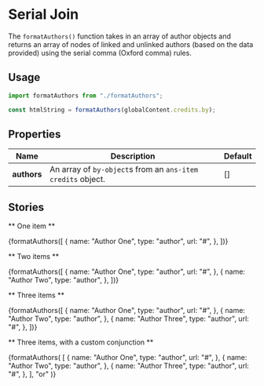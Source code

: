 

<Meta title="Utilities/Format Authors" component={formatAuthors} />

# Serial Join

The `formatAuthors()` function takes in an array of author objects and returns an array of nodes of linked and unlinked authors (based on the data provided) using the serial comma (Oxford comma) rules.

## Usage

```jsx
import formatAuthors from "./formatAuthors";

const htmlString = formatAuthors(globalContent.credits.by);
```

## Properties

| Name        | Description                                                   | Default |
| ----------- | ------------------------------------------------------------- | ------- |
| **authors** | An array of `by-object`s from an `ans-item` `credits` object. | []      |

## Stories

** One item **

<Canvas>
	<Story name="One item">
		{formatAuthors([
			{
				name: "Author One",
				type: "author",
				url: "#",
			},
		])}
	</Story>
</Canvas>

** Two items **

<Canvas>
	<Story name="Two items">
		{formatAuthors([
			{
				name: "Author One",
				type: "author",
				url: "#",
			},
			{
				name: "Author Two",
				type: "author",
			},
		])}
	</Story>
</Canvas>

** Three items **

<Canvas>
	<Story name="Three items">
		{formatAuthors([
			{
				name: "Author One",
				type: "author",
				url: "#",
			},
			{
				name: "Author Two",
				type: "author",
			},
			{
				name: "Author Three",
				type: "author",
				url: "#",
			},
		])}
	</Story>
</Canvas>

** Three items, with a custom conjunction **

<Canvas>
	<Story name="Three items, with a custom conjunction">
		{formatAuthors(
			[
				{
					name: "Author One",
					type: "author",
					url: "#",
				},
				{
					name: "Author Two",
					type: "author",
				},
				{
					name: "Author Three",
					type: "author",
					url: "#",
				},
			],
			"or"
		)}
	</Story>
</Canvas>
